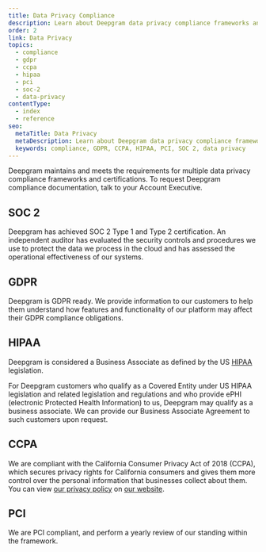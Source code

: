 ---
title: Data Privacy Compliance
description: Learn about Deepgram data privacy compliance frameworks and certifications.
order: 2
link: Data Privacy
topics:
  - compliance
  - gdpr
  - ccpa
  - hipaa
  - pci
  - soc-2
  - data-privacy
contentType:
  - index
  - reference
seo:
  metaTitle: Data Privacy
  metaDescription: Learn about Deepgram data privacy compliance frameworks and certifications.
  keywords: compliance, GDPR, CCPA, HIPAA, PCI, SOC 2, data privacy
---

Deepgram maintains and meets the requirements for multiple data privacy compliance frameworks and certifications. To request Deepgram compliance documentation, talk to your Account Executive.

## SOC 2

Deepgram has achieved SOC 2 Type 1 and Type 2 certification. An independent auditor has evaluated the security controls and procedures we use to protect the data we process in the cloud and has assessed the operational effectiveness of our systems.

## GDPR

Deepgram is GDPR ready. We provide information to our customers to help them understand how features and functionality of our platform may affect their GDPR compliance obligations.

## HIPAA

Deepgram is considered a Business Associate as defined by the US [HIPAA](https://www.hhs.gov/hipaa/index.html) legislation.

For Deepgram customers who qualify as a Covered Entity under US HIPAA legislation and related legislation and regulations and who provide ePHI (electronic Protected Health Information) to us, Deepgram may qualify as a business associate. We can provide our Business Associate Agreement to such customers upon request.

## CCPA

We are compliant with the California Consumer Privacy Act of 2018 (CCPA), which secures privacy rights for California consumers and gives them more control over the personal information that businesses collect about them. You can view [our privacy policy](https://deepgram.com/privacy/) on [our website](https://deepgram.com/).

## PCI

We are PCI compliant, and perform a yearly review of our standing within the framework.